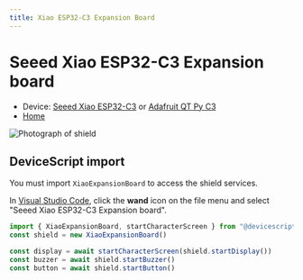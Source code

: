 ```yaml
---
title: Xiao ESP32-C3 Expansion Board
---
```


# Seeed Xiao ESP32-C3 Expansion board

-   Device: [Seeed Xiao ESP32-C3](/devices/esp32/seeed-xiao-esp32c3) or [Adafruit QT Py C3](/devices/esp32/adafruit-qt-py-c3)
-   [Home](https://wiki.seeedstudio.com/Seeeduino-XIAO-Expansion-Board/)

![Photograph of shield](/img/shields/xiao-expansion-board.jpg)

## DeviceScript import

You must import `XiaoExpansionBoard` to access the shield services.

In [Visual Studio Code](/getting-started/vscode),
click the **wand** icon on the file menu and
select "Seeed Xiao ESP32-C3 Expansion board".

```ts
import { XiaoExpansionBoard, startCharacterScreen } from "@devicescript/drivers"
const shield = new XiaoExpansionBoard()

const display = await startCharacterScreen(shield.startDisplay())
const buzzer = await shield.startBuzzer()
const button = await shield.startButton()
```
